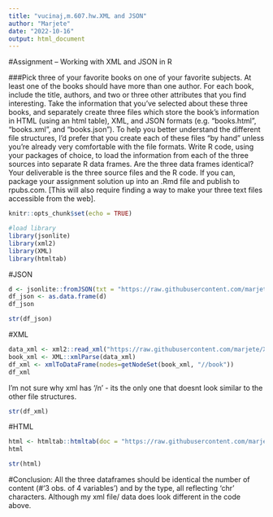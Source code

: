 ```yaml
---
title: "vucinaj,m.607.hw.XML and JSON"
author: "Marjete"
date: "2022-10-16"
output: html_document
---
```

#Assignment – Working with XML and JSON in R

###Pick three of your favorite books on one of your favorite subjects. At least one of the books should have more than one author. For each book, include the title, authors, and two or three other attributes that you find interesting. Take the information that you’ve selected about these three books, and separately create three files which store the book’s information in HTML (using an html table), XML, and JSON formats (e.g. “books.html”, “books.xml”, and “books.json”). To help you better understand the different file structures, I’d prefer that you create each of these files “by hand” unless you’re already very comfortable with the file formats. Write R code, using your packages of choice, to load the information from each of the three sources into separate R data frames. Are the three data frames identical? Your deliverable is the three source files and the R code. If you can, package your assignment solution up into an .Rmd file and publish to rpubs.com. [This will also require finding a way to make your three text files accessible from the web].
```r
knitr::opts_chunk$set(echo = TRUE)

#load library
library(jsonlite)
library(xml2)
library(XML)
library(htmltab)
```
#JSON
```r
d <- jsonlite::fromJSON(txt = "https://raw.githubusercontent.com/marjete/XML-JSON/main/data.json", simplifyDataFrame = TRUE)
df_json <- as.data.frame(d)
df_json
```
```r
str(df_json)
```
#XML
```r
data_xml <- xml2::read_xml("https://raw.githubusercontent.com/marjete/XML-JSON/main/data.xml")
book_xml <- XML::xmlParse(data_xml)
df_xml <- xmlToDataFrame(nodes=getNodeSet(book_xml, "//book"))
df_xml
```
I'm not sure why xml has '/n' - its the only one that doesnt look similar to the other file structures.
```r
str(df_xml)
```
#HTML
```r
html <- htmltab::htmltab(doc = "https://raw.githubusercontent.com/marjete/XML-JSON/main/data.html")
html
```
```r
str(html)
```
#Conclusion: All the three dataframes should be identical the number of content (#'3 obs. of  4 variables') and by the type, all reflecting 'chr' characters. Although my xml file/ data does look different in the code above. 
